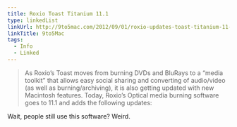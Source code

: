 ```yaml
---
title: Roxio Toast Titanium 11.1
type: linkedList
linkUrl: http://9to5mac.com/2012/09/01/roxio-updates-toast-titanium-11-1-fully-cocoa-ized-mountain-liongatekeeper-compatible-hundreds-of-changesfixes/
linkTitle: 9to5Mac
tags:
  - Info
  - Linked
---
```


> As Roxio’s Toast moves from burning DVDs and BluRays to a “media toolkit” that allows easy social sharing and converting of audio/video (as well as burning/archiving), it is also getting updated with new Macintosh features. Today, Roxio’s Optical media burning software goes to 11.1 and adds the following updates:

Wait, people still use this software? Weird.
